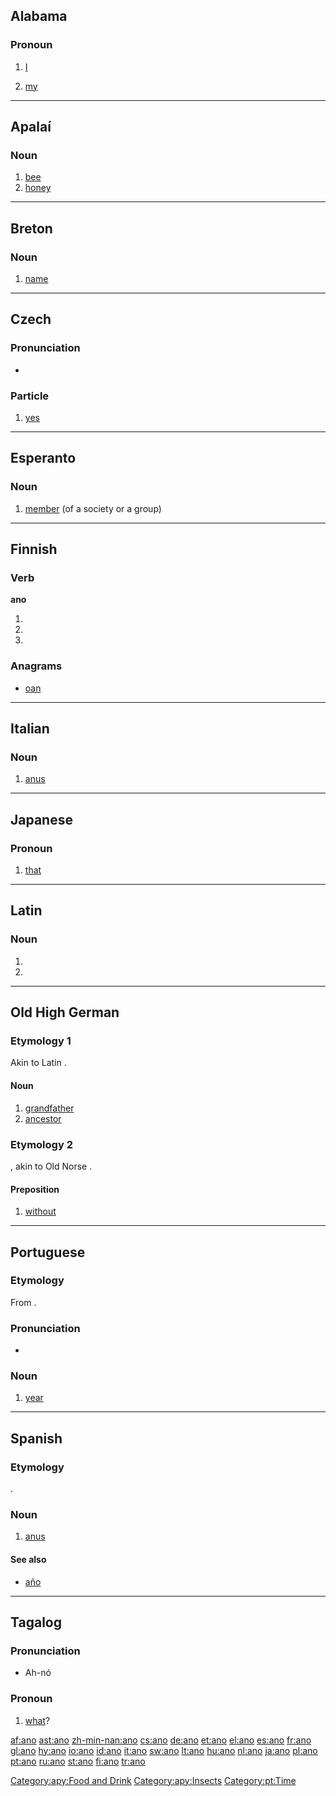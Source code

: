{{see|año}}
==Alabama==

===Pronoun===
{{infl|akz|pronoun}}

# {{context|personal pronoun}} [[I]]
# {{context|possesive pronoun}} [[my]]

----

==Apalaí==

===Noun===
{{infl|apy|noun}}

# [[bee]]
# [[honey]]

[[Category:apy:Food and Drink]]
[[Category:apy:Insects]]

----

==Breton==

===Noun===
{{infl|br|noun|g=m}}

# [[name]]

----

==Czech==

===Pronunciation===
*{{audio|Cs-ano.ogg|audio}}

===Particle===
{{infl|cs|particle}}

# [[yes]]

----

==Esperanto==

===Noun===
{{eo-noun}}

# [[member]] (of a society or a group)

----

==Finnish==

===Verb===
'''ano'''

# {{fi-form of|anoa|type=verb|mood=indicative|tense=present connegative}}
# {{fi-form of|anoa|type=verb|pr=second-person|pl=singular|mood=imperative|tense=present}}
# {{fi-form of|anoa|type=verb|pr=second-person|pl=singular|mood=imperative|tense=present connegative}}

===Anagrams===
*[[oan#Finnish|oan]]

----

==Italian==

===Noun===
{{it-noun|an|m|o|i}}

# [[anus]]

----

==Japanese==

===Pronoun===
{{infl|ja|pronoun|hiragana|あの}}

# [[that]]

----

==Latin==

===Noun===
{{infl|la|noun form|head=ānō|g=m}}

# {{inflection of|anus#Latin|ānus|dat|s}}
# {{inflection of|anus#Latin|ānus|abl|s}}

----

==Old High German==

===Etymology 1===
Akin to Latin {{term|anus|lang=la}}.

====Noun====
{{infl|goh|noun|g=m}}

# [[grandfather]]
# [[ancestor]]

===Etymology 2===
{{CG.|goh}}, akin to Old Norse {{term|án}}.

====Preposition====
{{infl|goh|preposition|head=āno}}

# [[without]]

----

==Portuguese==

===Etymology===
From {{L.|pt}} {{term|annus||year|lang=la}}.

===Pronunciation===
*{{IPA|/'ʌnu/}}

===Noun===
{{pt-noun-m}}

# [[year]]

[[Category:pt:Time]]

----

==Spanish==

===Etymology===
{{L.|es}} {{term|anus|lang=la}}.

===Noun===
{{es-noun-m}}

# [[anus]]

====See also====
*[[año]]

----

==Tagalog==

===Pronunciation===
*Ah-nó

===Pronoun===
{{infl|tl|pronoun|interrogative pronoun}}

# [[what]]?

[[af:ano]]
[[ast:ano]]
[[zh-min-nan:ano]]
[[cs:ano]]
[[de:ano]]
[[et:ano]]
[[el:ano]]
[[es:ano]]
[[fr:ano]]
[[gl:ano]]
[[hy:ano]]
[[io:ano]]
[[id:ano]]
[[it:ano]]
[[sw:ano]]
[[lt:ano]]
[[hu:ano]]
[[nl:ano]]
[[ja:ano]]
[[pl:ano]]
[[pt:ano]]
[[ru:ano]]
[[st:ano]]
[[fi:ano]]
[[tr:ano]]